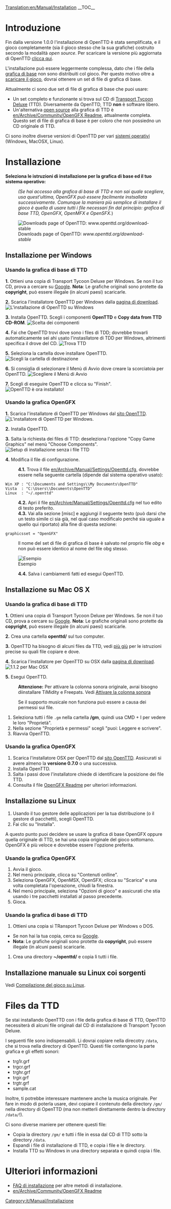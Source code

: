 [[Translation:en/Manual/Installation]]
{{it/Traduzione|en/Manual/Installation|85}}
{{it/Manual/Indice dei contenuti}}
__TOC__

=Introduzione=
Fin dalla versione 1.0.0 l'installazione di OpenTTD è stata semplificata, e il gioco completamente (sia il gioco stesso che la sua grafiche) costruito secondo la modalità ''open source''. Per scaricare la versione più aggiornata di OpenTTD [http://www.openttd.org/download-stable clicca qui].

L'installazione può essere leggermente complessa, dato che i file della [[en/Archive/Community/Base graphics|grafica di base]] non sono distribuiti col gioco. Per questo motivo oltre a [http://www.openttd.org/ scaricare il gioco], dovrai ottenere un set di file di grafica di base.

Attualmente ci sono due set di file di grafica di base che puoi usare:
* Un set completo e funzionante si trova sul CD di [http://en.wikipedia.org/wiki/Transport_Tycoon Transport Tycoon Deluxe] (TTD). Diversamente da OpenTTD, TTD '''non''' è software libero.
* Un'alternativa [http://en.wikipedia.org/wiki/Open_source open source] alla grafica di TTD è [[en/Archive/Community/OpenGFX Readme]], attualmente completa. Questo set di file di grafica di base è per coloro che non possiedno un CD originale di TTD.

Ci sono inoltre diverse versioni di OpenTTD per vari [[en/Archive/Compilation and Ports/Operating system|sistemi operativi]] (Windows, MacOSX, Linux).

= Installazione =
'''Seleziona le istruzioni di installazione per la grafica di base ed il tuo sistema operativo:'''
:<p style="font-size: 90%">''(Se hai accesso alla grafica di base di TTD e non sai quale scegliere, usa quest'ultima, OpenGFX può essere facilmente instsallata successivamente. Comunque la maniera più semplice di installare il gioco è quella di usare tutti i file necessari fin dal principio: grafica di base TTD, OpenGFX, OpenMFX e OpenSFX.'')</p>

[[File:en/Manual/Installation 1a.png|frame|center|Downloads page of OpenTTD: ''www.openttd.org/download-stable'']]

== Installazione per Windows ==
===Usando la grafica di base di TTD===
'''1.''' Ottieni una copia di Transport Tycoon Deluxe per Windows. Se non il tuo CD, prova a cercare su [http://www.google.com/search?q=transport+tycoon+deluxe Google]. '''Nota''': Le grafiche originali sono protette da '''copyright''', può essere illegale (in alcuni paesi) scaricarle.

'''2.''' Scarica l'installatore OpenTTD per Windows dalla [http://www.openttd.org/download-stable pagina di download].
[[File:en/Manual/Installation 1b.png|frame|center|L'installazione di OpenTTD su Windows]]

'''3.''' Installa OpenTTD. Scegli i componenti '''OpenTTD''' e '''Copy data from TTD CD-ROM'''.
[[File:en/Manual/Installation 2.png|frame|center|Scelta dei componenti]]

'''4.''' Fai che OpenTTD trovi dove sono i files di TDD; dovrebbe trovarli automaticamente sei ahi usato l'instasllatore di TDD per Windows, altrimenti specifica il drove del CD.
[[File:en/Manual/Installation 3.png|frame|center|Trova TTD]]

'''5.''' Seleziona la cartella dove installare OpenTTD.
[[File:en/Manual/Installation 4.png|frame|center|Scegli la cartella di destinazione]]

'''6.''' Si consiglia di selezionare il Menù di Avvio dove creare la scorciatoia per OpenTTD.
[[File:en/Manual/Installation 5.png|frame|center|Scegliere il Menù di Avvio]]

'''7.''' Scegli di eseguire OpenTTD e clicca su "Finish".
[[File:en/Manual/Installation 6.png|frame|center|OpenTTD è ora installato!]]

===Usando la grafica OpenGFX===
'''1.''' Scarica l'installatore di OpenTTD per Windows dal [http://www.openttd.org/ sito OpenTTD].
[[File:en/Manual/Installation 1b.png|frame|center|L'installatore di OpenTTD per Windows.]]

'''2.''' Installa OpenTTD.

'''3.''' Salta la richiesta dei files di TTD: deseleziona l'opzione "Copy Game Graphics" nel menù "Choose Components".
[[File:en/Manual/Installation 2 gfx.png|frame|center|Setup di installazione senza i file TTD]]

'''4.''' Modifica il file di configurazione.
:'''4.1.''' Trova il file [[en/Archive/Manual/Settings/Openttd.cfg]], dovrebbe essere nella seguente cartella (dipende dal sistema operativo usato):
 Win XP : "C:\Documents and Settings\<username>\My Documents\OpenTTD"
 Vista  : "C:\Users\<username>\Documents\OpenTTD"
 Linux  : "~/.openttd"
:'''4.2.''' Apri il file [[en/Archive/Manual/Settings/Openttd.cfg]] nel tuo edito di testo preferito.
:'''4.3.''' Vai alla sezione [misc] e aggiungi il seguente testo (può darsi che un testo simile ci sia già, nel qual caso modificalo perché sia uguale a quello qui riportato) alla fine di questa sezione:
 graphicsset = "OpenGFX"
: Il nome del set di file di grafica di base è salvato nel proprio file ''obg'' e non può essere identico al nome del file obg stesso.
[[File:en/Manual/Installation 9 grx manual configuration cfg.png|frame|center|Esempio]]
:'''4.4.''' Salva i cambiamenti fatti ed esegui OpenTTD.

== Installazione su Mac OS X ==
{{it/Manual/Nota| 1=Non ci sono file binari per Mac OS X per le versioni 1.0.x. Comunque il supporto è ripreso per le versioni 1.1.x, scarica la più recente versione '''ufficiale''' dei file binari di test (attualmente 1.1.0 beta5) per essere sicuro che gli ultimi bachi siano stati trovati e corretti.}}

===Usando la grafica di base di TTD===
'''1.''' Ottieni una copia di Transport Tycoon Deluxe per Windows. Se non il tuo CD, prova a cercare su [http://www.google.com/search?q=transport+tycoon+deluxe Google]. '''Nota''': Le grafiche originali sono protette da '''copyright''', può essere illegale (in alcuni paesi) scaricarle.

'''2.''' Crea una cartella '''openttd/''' sul tuo computer.

'''3.''' OpenTTD ha bisogno di alcuni files da TTD, vedi [[#files-da-ttd|più giù]] per le istruzioni precise su quali file copiare e dove.

'''4.''' Scarica l'installatore per OpenTTD su OSX dalla [http://www.openttd.org/download-stable pagina di download].
[[File:en/Manual/Installation 1b osx.png|frame|center|1.1.2 per Mac OSX]]

'''5.''' Esegui OpenTTD.

:'''Attenzione:''' Per attivare la colonna sonora originale, avrai bisogno diinstallare TiMidity e Freepats. Vedi [[en/Archive/Compilation and Ports/Compiling on GNU∕Linux and 🟉BSD#playing-the-soundtrack|Attivare la colonna sonora]] 

:Se il supporto musicale non funziona può essere a causa dei permessi sui file.
# Seleziona tutti i file <code>.gm</code> nella cartella '''/gm''', quindi usa CMD + I per vedere le loro "Proprietà".
# Nella sezione "Proprietà e permessi" scegli "puoi: Leggere e scrivere".
# Riavvia OpenTTD.

===Usando la grafica OpenGFX===
# Scarica l'installatore OSX per OpenTTD dal [http://www.openttd.org/ sito OpenTTD]. Assicurati si avere almeno la '''versione 0.7.0''' o una successiva.
# Installa OpenTTD.
# Salta i passi dove l'installatore chiede di identificare la posizione dei file TTD.
# Consulta il file [[en/Archive/Community/OpenGFX Readme#manually-installing-opengfx|OpenGFX Readme]] per ulteriori informazioni.

== Installazione su Linux ==

# Usando il tuo gestore delle applicazioni per la tua distribuzione (o il gestore di pacchetti), scegli OpenTTD.
# Fai clic su "Installa".

A questo punto puoi decidere se usare la grafica di base OpenGFX oppure quella originale di TTD, se hai una copia originale del gioco sottomano.
OpenGFX è più veloce e dovrebbe essere l'opzione preferita.

===Usando la grafica OpenGFX===
# Avvia il gioco.
# Nel menù principale, clicca su "Contenuti onlline".
# Seleziona OpenGFX, OpenMSX, OpenSFX; clicca su "Scarica" e una volta completata l'operazione, chiudi la finestra.
# Nel menù principale, seleziona "Opzioni di gioco" e assicurati che stia usando i tre pacchetti installati al passo precedente.
# Gioca.

===Usando la grafica di base di TTD===
# Ottieni una copia si TRansport Tycoon Deluxe per Windows o DOS.
* Se non hai la tua copia, cerca su [http://www.google.com/search?q=transport+tycoon+deluxe Google].
* '''Nota''': Le grafiche originali sono protette da '''copyright''', può essere illegale (in alcuni paesi) scaricarle.
# Crea una directory '''~/openttd/''' e copia lì tutti i file.

== Installazione manuale su Linux coi sorgenti ==
Vedi [[en/Archive/Compilation and Ports/Compiling on GNU∕Linux and 🟉BSD|Compilazione del gioco su Linux]].

= Files da TTD=
Se stai installando OpenTTD con i file della grafica di base di TTD, OpenTTD necessiterà di alcuni file originali dal CD di installazione di Transport Tycoon Deluxe.

I seguenti file sono indispensabili. Li dovrai copiare nella direcotry <code>/data</code>, che si trova nella directory di OpenTTD. Questi file contengono la parte grafica e gli effetti sonori:
* trg1r.grf
* trgcr.grf
* trghr.grf
* trgir.grf
* trgtr.grf
* sample.cat

Inoltre, ti potrebbe interessare mantenere anche la musica originale. Per fare in modo di poterla usare, devi copiare il contenuto della directory <code>/gm/</code> nella directory di OpenTTD (ma non metterli direttamente dentro la directory <code>/data/</code>!).

Ci sono diverse maniere per ottenere questi file:
* Copia la directory <code>/gm/</code> e tutti i file in essa dal CD di TTD sotto la directory <code>/data</code>.
* Espandi i file di installazione di TTD, e copia i file e le directory.
* Installa TTD su Windows in una directory separata e quindi copia i file.

= Ulteriori informazioni =
* [[en/Archive/Manual/Installation FAQ|FAQ di installazione]] per altre metodi di installazione.
* [[en/Archive/Community/OpenGFX Readme]]

[[Category:it/Manual/Installazione]]